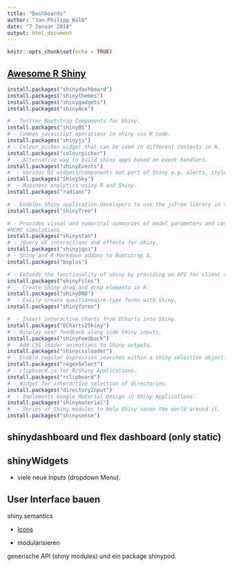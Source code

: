 ```yaml
---
title: "Dashboards"
author: "Jan-Philipp Kolb"
date: "7 Januar 2018"
output: html_document
---
```


```r
knitr::opts_chunk$set(echo = TRUE)
```

## [Awesome R Shiny](https://github.com/grabear/awesome-rshiny)


```r
install.packages("shinydashboard")
install.packages("shinythemes")
install.packages("shinygadgets")
install.packages("shinyAce")
```

```r
# - Twitter Bootstrap Components for Shiny.
install.packages("shinyBS")
# - Common javascript operations in shiny via R code.
install.packages("shinyjs")
# - Colour picker widget that can be used in different contexts in R.
install.packages("colourpicker")
#  - Alternative way to build shiny apps based on event handlers.
install.packages("shinyEvents")
#  - Various UI widgets/components not part of Shiny e.g. alerts, styled buttons.
install.packages("ShinySky")
#  - Business analytics using R and Shiny.
install.packages("radiant")

# - Enables Shiny application developers to use the jsTree library in their applications.
install.packages("shinyTree")

# - Provides visual and numerical summaries of model parameters and convergence diagnostics for 
#MCMC simulations.
install.packages("shinystan")
# - jQuery UI interactions and effects for shiny.
install.packages("shinyjqui")
# - Shiny and R Markdown addons to Bootstrap 3.
install.packages("bsplus")

# - Extends the functionality of shiny by providing an API for client side access to the server file system.
install.packages("shinyFiles")
#  - Create Shiny drag and drop elements in R.
install.packages("shinyDND")
#  - Easily create questionnaire-type forms with Shiny.
install.packages("shinyforms")

#  - Insert interactive charts from ECharts into Shiny.
install.packages("ECharts2Shiny")
# - Display user feedback along side Shiny inputs.
install.packages("shinyFeedback")
# - Add CSS loader animations to Shiny outputs.
install.packages("shinycssloader")
# - Enable regular expression searches within a shiny selectize object.
install.packages("regexSelect")
# - clipboard.js for R/Shiny Applications.
install.packages("rclipboard")
# - Widget for interactive selection of directories.
install.packages("directoryInput")
#  - Implements Google Material Design in Shiny Applications.
install.packages("shinymaterial")
#  - Series of Shiny modules to help Shiny sense the world around it.
install.packages("shinysense")
```

<!--
learnr, soccer, survey
-->



## shinydashboard und flex dashboard (only static) 


## shinyWidgets 

- viele neue Inputs (dropdown Menu). 

## User Interface bauen 

shiny.semantics 

- [Icons](http://fontawesome.io) 

- modularisieren

generische API (shiny modules) und ein package shinypod. 

